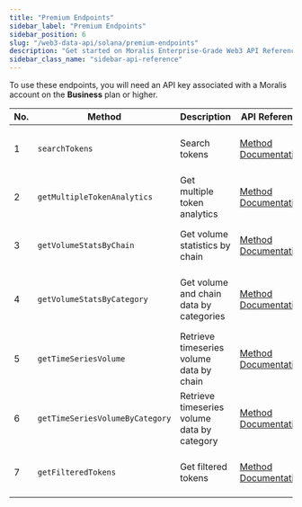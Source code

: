 ```yaml
---
title: "Premium Endpoints"
sidebar_label: "Premium Endpoints"
sidebar_position: 6
slug: "/web3-data-api/solana/premium-endpoints"
description: "Get started on Moralis Enterprise-Grade Web3 API Reference."
sidebar_class_name: "sidebar-api-reference"
---
```




<Admonition type="info" icon="💡" title="Premium Endpoints">
  <p>
    To use these endpoints, you will need an API key associated with a Moralis account
    on the <strong>Business</strong> plan or higher.
  </p>
</Admonition>

| No. | Method                          | Description                                 | API Reference                                                                              | URL                                                                                                                                                                                                                |
| --- | ------------------------------- | ------------------------------------------- | ------------------------------------------------------------------------------------------ | ------------------------------------------------------------------------------------------------------------------------------------------------------------------------------------------------------------------ |
| 1   | `searchTokens`                  | Search tokens                               | [Method Documentation](/web3-data-api/solana/reference/search-tokens)                      | [https://deep-index.moralis.io/api/v2.2/tokens/search](https://deep-index.moralis.io/api/v2.2/tokens/search)                                                                                                       |
| 2   | `getMultipleTokenAnalytics`     | Get multiple token analytics                | [Method Documentation](/web3-data-api/solana/reference/get-multiple-token-analytics)       | [https://deep-index.moralis.io/api/v2.2/tokens/:address/analytics](https://deep-index.moralis.io/api/v2.2/tokens/:address/analytics)                                                                               |
| 3   | `getVolumeStatsByChain`         | Get volume statistics by chain              | [Method Documentation](/web3-data-api/solana/reference/get-volume-stats-by-chain)          | [https://deep-index.moralis.io/api/v2.2/volume/chains](https://deep-index.moralis.io/api/v2.2/volume/chains)                                                                                                       |
| 4   | `getVolumeStatsByCategory`      | Get volume and chain data by categories     | [Method Documentation](/web3-data-api/solana/reference/get-volume-stats-by-category)       | [https://deep-index.moralis.io/api/v2.2/volume/categories?chain=eth](https://deep-index.moralis.io/api/v2.2/volume/categories?chain=eth)                                                                           |
| 5   | `getTimeSeriesVolume`           | Retrieve timeseries volume data by chain    | [Method Documentation](/web3-data-api/solana/reference/get-time-series-volume)             | [https://deep-index.moralis.io/api/v2.2/volume/timeseries?chain=eth&timeframe=1d](https://deep-index.moralis.io/api/v2.2/volume/timeseries?chain=eth&timeframe=1d)                                                 |
| 6   | `getTimeSeriesVolumeByCategory` | Retrieve timeseries volume data by category | [Method Documentation](/web3-data-api/solana/reference/get-time-series-volume-by-category) | [https://deep-index.moralis.io/api/v2.2/volume/timeseries/artificial-intelligence?chain=eth&timeframe=1d](https://deep-index.moralis.io/api/v2.2/volume/timeseries/artificial-intelligence?chain=eth&timeframe=1d) |
| 7   | `getFilteredTokens`             | Get filtered tokens                         | [Method Documentation](/web3-data-api/solana/reference/get-filtered-tokens)                | [https://deep-index.moralis.io/api/v2.2/discovery/tokens](https://deep-index.moralis.io/api/v2.2/discovery/tokens)                                                                                                 |
